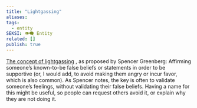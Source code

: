 ```yaml
---
title: "Lightgassing"
aliases: 
tags:
  - entity
SEKSI: 👁️‍🗨️ Entity
related: []
publish: true
---
```




 [The concept of lightgassing](https://substack.com/redirect/8633c46b-2aba-4f00-98fb-5f569df301ef?j=eyJ1IjoiM202dGcifQ.LVFalMtLsKSBdeVHgbyys4zlBD7GKaZEJvhU_fnfFGE) , as proposed by Spencer Greenberg: Affirming someone’s known-to-be false beliefs or statements in order to be supportive (or, I would add, to avoid making them angry or incur favor, which is also common). As Spencer notes, the key is often to validate someone’s feelings, without validating their false beliefs. Having a name for this might be useful, so people can request others avoid it, or explain why they are not doing it.
